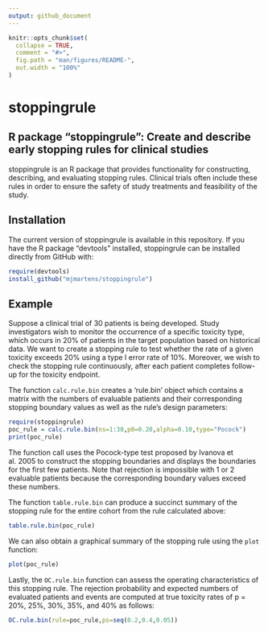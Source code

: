 ```yaml
---
output: github_document
---
```


<!-- README.md is generated from README.Rmd. Please edit that file -->

```r
knitr::opts_chunk$set(
  collapse = TRUE,
  comment = "#>",
  fig.path = "man/figures/README-",
  out.width = "100%"
)
```

# stoppingrule

<!-- badges: start -->
<!-- badges: end -->

## R package "stoppingrule": Create and describe early stopping rules for clinical studies

stoppingrule is an R package that provides functionality for constructing,
describing, and evaluating stopping rules. Clinical trials often include these
rules in order to ensure the safety of study treatments and feasibility of the
study.

## Installation

The current version of stoppingrule is available in this repository. If you have
the R package "devtools" installed, stoppingrule can be installed directly from
GitHub with:
``` r
require(devtools)
install_github("mjmartens/stoppingrule")
```

## Example

Suppose a clinical trial of 30 patients is being developed. Study investigators
wish to monitor the occurrence of a specific toxicity type, which occurs in 20%
of patients in the target population based on historical data. We want to create
a stopping rule to test whether the rate of a given toxicity exceeds 20% using a
type I error rate of 10%. Moreover, we wish to check the stopping rule
continuously, after each patient completes follow-up for the toxicity endpoint.

The function `calc.rule.bin` creates a 'rule.bin' object which contains a matrix
with the numbers of evaluable patients and their corresponding stopping boundary
values as well as the rule's design parameters:

```r
require(stoppingrule)
poc_rule = calc.rule.bin(ns=1:30,p0=0.20,alpha=0.10,type="Pocock")
print(poc_rule)
```

The function call uses the Pocock-type test proposed by Ivanova et al. 2005 to
construct the stopping boundaries and displays the boundaries for the first few
patients. Note that rejection is impossible with 1 or 2 evaluable patients
because the corresponding boundary values exceed these numbers.

The function `table.rule.bin` can produce a succinct summary of the stopping
rule for the entire cohort from the rule calculated above:

```r
table.rule.bin(poc_rule)
```

We can also obtain a graphical summary of the stopping rule using the `plot`
function:

```r
plot(poc_rule)
```

Lastly, the `OC.rule.bin` function can assess the operating characteristics of
this stopping rule. The rejection probability and expected numbers of evaluated
patients and events are computed at true toxicity rates of p = 20%, 25%, 30%,
35%, and 40% as follows:

```r
OC.rule.bin(rule=poc_rule,ps=seq(0.2,0.4,0.05))
```

